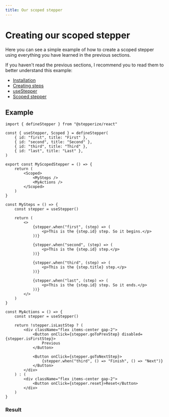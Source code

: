 ```yaml
---
title: Our scoped stepper
---
```



# Creating our scoped stepper

Here you can see a simple example of how to create a scoped stepper using everything you have learned in the previous sections.

If you haven't read the previous sections, I recommend you to read them to better understand this example:

- [Installation](./installation.mdx)
- [Creating steps](./creating-steps.mdx)
- [useStepper](./use-stepper.mdx)
- [Scoped stepper](./scoped-stepper.mdx)

## Example 

```tsx
import { defineStepper } from "@stepperize/react"

const { useStepper, Scoped } = defineStepper(
	{ id: "first", title: "First" },
	{ id: "second", title: "Second" },
	{ id: "third", title: "Third" },
	{ id: "last", title: "Last" },
)

export const MyScopedStepper = () => {
	return (
		<Scoped>
			<MySteps />
			<MyActions />
		</Scoped>
	)
}

const MySteps = () => {
	const stepper = useStepper()

	return (
		<>
			{stepper.when("first", (step) => (
				<p>This is the {step.id} step. So it begins.</p>
			))}

			{stepper.when("second", (step) => (
				<p>This is the {step.id} step.</p>
			))}

			{stepper.when("third", (step) => (
				<p>This is the {step.title} step.</p>
			))}

			{stepper.when("last", (step) => (
				<p>This is the {step.id} step. So it ends.</p>
			))}
		</>
	)
}

const MyActions = () => {
	const stepper = useStepper()

	return !stepper.isLastStep ? (
		<div className="flex items-center gap-2">
			<Button onClick={stepper.goToPrevStep} disabled={stepper.isFirstStep}>
				Previous
			</Button>

			<Button onClick={stepper.goToNextStep}>
				{stepper.when("third", () => "Finish", () => "Next")}
			</Button>
		</div>
	) : (
		<div className="flex items-center gap-2">
			<Button onClick={stepper.reset}>Reset</Button>
		</div>
	)
}
``` 

### Result

<div className="mt-6">
  <MyScopedStepper />
</div>

